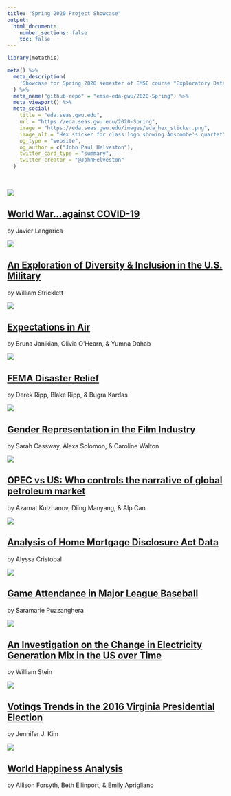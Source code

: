 ```yaml
---
title: "Spring 2020 Project Showcase"
output:
  html_document:
    number_sections: false
    toc: false
---
```


```r
library(metathis)

meta() %>%
  meta_description(
    'Showcase for Spring 2020 semester of EMSE course "Exploratory Data Analsis" at GWU'
  ) %>%
  meta_name("github-repo" = "emse-eda-gwu/2020-Spring") %>%
  meta_viewport() %>%
  meta_social(
    title = "eda.seas.gwu.edu",
    url = "https://eda.seas.gwu.edu/2020-Spring",
    image = "https://eda.seas.gwu.edu/images/eda_hex_sticker.png",
    image_alt = "Hex sticker for class logo showing Anscombe's quartet",
    og_type = "website",
    og_author = c("John Paul Helveston"),
    twitter_card_type = "summary",
    twitter_creator = "@JohnHelveston"
  )
```

<br>

<div class = "row"><div class = "col-md-5">
<img src="showcase/2020-Spring/thumbnails/covid_pandemic.gif">
</div><div class = "col-md-7">
## [World War...against COVID-19](showcase/2020-Spring/covid_pandemic.html){target="_blank"}
by Javier Langarica
</div></div>

<div class = "row"><div class = "col-md-5">
<img src="showcase/2020-Spring/thumbnails/diversity_in_us_military.png">
</div><div class = "col-md-7">
## [An Exploration of Diversity & Inclusion in the U.S. Military](showcase/2020-Spring/diversity_in_us_military.html){target="_blank"}
by William Stricklett<br>
[<i class="fas fa-video"></i>](https://youtu.be/2g75nCwCwQw){target="_blank"}
</div></div>

<div class = "row"><div class = "col-md-5">
<img src="showcase/2020-Spring/thumbnails/expectations_in_air.png">
</div><div class = "col-md-7">
## [Expectations in Air](showcase/2020-Spring/expectations_in_air.html){target="_blank"}
by Bruna Janikian, Olivia O’Hearn, & Yumna Dahab<br>
[<i class="fas fa-video"></i>](https://youtu.be/a9iGzrSEdf4){target="_blank"}
</div></div>

<div class = "row"><div class = "col-md-5">
<img src="showcase/2020-Spring/thumbnails/fema_disaster_relief.png">
</div><div class = "col-md-7">
## [FEMA Disaster Relief](showcase/2020-Spring/fema_disaster_relief.html){target="_blank"}
by Derek Ripp, Blake Ripp, & Bugra Kardas
</div></div>

<div class = "row"><div class = "col-md-5">
<img src="showcase/2020-Spring/thumbnails/gender_representation_in_film.png">
</div><div class = "col-md-7">
## [Gender Representation in the Film Industry](showcase/2020-Spring/gender_representation_in_film.html){target="_blank"}
by Sarah Cassway, Alexa Solomon, & Caroline Walton
</div></div>

<div class = "row"><div class = "col-md-5">
<img src="showcase/2020-Spring/thumbnails/global_oil_markets.png">
</div><div class = "col-md-7">
## [OPEC vs US: Who controls the narrative of global petroleum market](showcase/2020-Spring/global_oil_markets.html){target="_blank"}
by Azamat Kulzhanov, Diing Manyang, & Alp Can
</div></div>

<div class = "row"><div class = "col-md-5">
<img src="showcase/2020-Spring/thumbnails/home_mortages.png">
</div><div class = "col-md-7">
## [Analysis of Home Mortgage Disclosure Act Data](showcase/2020-Spring/home_mortages.html){target="_blank"}
by Alyssa Cristobal
</div></div>

<div class = "row"><div class = "col-md-5">
<img src="showcase/2020-Spring/thumbnails/mlb_attendance.png">
</div><div class = "col-md-7">
## [Game Attendance in Major League Baseball](showcase/2020-Spring/mlb_attendance.html){target="_blank"}
by Saramarie Puzzanghera
</div></div>

<div class = "row"><div class = "col-md-5">
<img src="showcase/2020-Spring/thumbnails/us_electricity_generation_mix.png">
</div><div class = "col-md-7">
## [An Investigation on the Change in Electricity Generation Mix in the US over Time](showcase/2020-Spring/us_electricity_generation_mix.html){target="_blank"}
by William Stein<br>
[<i class="fas fa-video"></i>](https://youtu.be/L5NOlVQx4A4){target="_blank"}</p>
</div></div>

<div class = "row"><div class = "col-md-5">
<img src="showcase/2020-Spring/thumbnails/virginia_presidential_voting.png">
</div><div class = "col-md-7">
## [Votings Trends in the 2016 Virginia Presidential Election](showcase/2020-Spring/virginia_presidential_voting.html){target="_blank"}
by Jennifer J. Kim
</div></div>

<div class = "row"><div class = "col-md-5">
<img src="showcase/2020-Spring/thumbnails/world_happiness.png">
</div><div class = "col-md-7">
## [World Happiness Analysis](showcase/2020-Spring/world_happiness.html){target="_blank"}
by Allison Forsyth, Beth Ellinport, & Emily Aprigliano<br>
[<i class="fas fa-video"></i>](https://youtu.be/0RNGeT_Qs9w){target="_blank"}</p>
</div></div>

